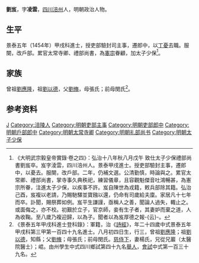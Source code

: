 {{明清人物信息框
| 姓名 = 劉岌
| 原名 =
| 圖片名稱= 
| 圖片大小 =
| 圖片說明 = 
| 最高職務 = 太子少保禮部尚書
| 國家 = 大明 
| 爵位 =
| 籍貫 = [[四川|四川]][[重慶府|重慶府]][[涪州|涪州]]軍籍
| 族裔 = 
| 字號 = 字凌雲
| 諡號 =
| 出生日期 = 宣德六年（1431年）八月初四日
| 出生地點 =
| 逝世日期 = 弘治十八年（1505年）
| 逝世地點 =
| 墓葬 =
| 配偶 = 楊氏
| 親屬 = 
| 出身 =
* 景泰五年甲戌科同進士出身
| 經歷 =
| 著作 =  
}}
'''劉岌'''{{BD|1431年||1505年||Liu}}，字'''凌雲'''，[[四川|四川]][[涪州|涪州]]人，明朝政治人物。

==生平==
景泰五年（1454年）甲戌科進士，授吏部驗封司主事，遷郎中，以[[丁憂|丁憂]]去職。服闋，改戶部。累官太常寺卿、禮部尚書，為[[明憲宗|憲宗]]眷顧，加太子少保<ref>《大明武宗毅皇帝實錄·卷之四》：弘治十八年秋八月戊午 致仕太子少保禮部尚書劉岌卒。岌字淩雲，四川涪州人。景泰甲戌進士。授吏部驗封主事，遷郎中，以憂去。服闋，改戶部。二年，仍補文選。公清勤慎，時論與之。累官太常卿、禮部尚書，掌寺事久典秩祀，練習儀章，且容觀魁傑音吐鴻暢甚，為憲宗所眷，注進太子少保，以疾事不許。岌自陳世為戎籍，敕兵部除其籍。弘治己酉，岌複以老請，乃賜馳驛並寶鏹以還，仍命有司歲給夫廩。家居凡十七年而卒。訃聞，賜祭葬如例。岌平生謙謹，亟稱人之善，聞論人過失，輙止之。或面侮之，亦不校。初艱於立子，官京師，妾有生子者，其妻妒而棄之道，人為收鞠。至八歲乃複迎歸，以為子。聞者以為岌厚德之報-{云}-。</ref>。

==家族==
曾祖[[劉應隆|劉應隆]]，祖[[劉以德|劉以德]]，父[[劉脩|劉脩]]，母張氏；前母閔氏<ref>《景泰五年甲戌科進士登科錄》：軍籍，治《[[詩經|詩經]]》，年二十四歲中式景泰五年甲戌科第三甲第一百四十九名進士。八月初四日生，行三，曾祖[[劉應隆|劉應隆]]；祖[[劉以德|劉以德]]，知縣；父[[劉脩|劉脩]]；母張氏；前母閔氏。[[慈侍下|慈侍下]]，妻楊氏，兄從兄巖（太醫院醫士）；崐。由州學生中式四川鄉試第四十九名[[舉人|舉人]]，[[會試|會試]]中式第一百三十九名。</ref>。

== 参考资料 ==
{{reflist}}

{{景泰五年甲戌科殿试金榜}}

{{Authority control}}

{{DEFAULTSORT:Liu劉}}
[[Category:刘姓|J]]
[[Category:涪陵人|Category:涪陵人]]
[[Category:明朝吏部主事|Category:明朝吏部主事]]
[[Category:明朝吏部郎中|Category:明朝吏部郎中]]
[[Category:明朝戶部郎中|Category:明朝戶部郎中]]
[[Category:明朝太常寺卿|Category:明朝太常寺卿]]
[[Category:明朝礼部尚书|Category:明朝礼部尚书]]
[[Category:明朝太子少保|Category:明朝太子少保]]


{{明朝人物小作品}}